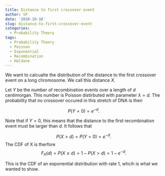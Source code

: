 ```yaml
---
title: Distance to first crossover event
author: SP
date: '2020-10-16'
slug: distance-to-first-crossover-event
categories:
  - Probability Theory
tags:
  - Probability Theory
  - Poisson
  - Exponential
  - Recombination
  - Haldane
---
```

We want to calcualte the distribution of the distance to the first crossover event on a long chromosome. We call this distance $X$.

Let $Y$ be the number of recombination events over a length of $d$ centimorgan. This number is Poisson distirbuted with parameter $\lambda = d$. The probability that no crossover occured in this stretch of DNA is then 

$$
P(Y = 0) = e^{-d}.
$$

Note that if $Y = 0$, this means that the distance to the first recombination event must be larger than $d$.
It follows that 

$$P(X > d) = P(Y = 0) = e^{-d}.$$
The CDF of X is therfore 
$$F_X(d) = P(X \leq d) = 1- P(X > d) = 1- e^{-d}.$$

This is the CDF of an exponential distribution with rate 1, whcih is what we wanted to show.